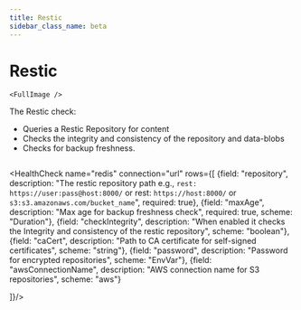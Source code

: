 ```yaml
---
title: Restic
sidebar_class_name: beta
---
```


# <Icon name="restic" /> Restic

    <FullImage />

The Restic check:

* Queries a Restic Repository for content
* Checks the integrity and consistency of the repository and data-blobs
* Checks for backup freshness.


```yaml title="restic.yaml"  file=../../../modules/canary-checker/fixtures/restic/restic_without_integrity_pass.yaml
```
<HealthCheck name="redis" connection="url" rows={[
  {field: "repository", description: "The restic repository path e.g., `rest: https://user:pass@host:8000/` or rest: `https://host:8000/` or `s3:s3.amazonaws.com/bucket_name`", required: true},
  {field: "maxAge", description: "Max age for backup freshness check", required: true, scheme: "Duration"},
  {field: "checkIntegrity", description: "When enabled it checks the Integrity and consistency of the restic repository", scheme: "boolean"},
  {field: "caCert", description: "Path to CA certificate for self-signed certificates", scheme: "string"},
  {field: "password", description: "Password for encrypted repositories", scheme: "EnvVar"},
  {field: "awsConnectionName", description: "AWS connection name for S3 repositories", scheme: "aws"}

]}/>


